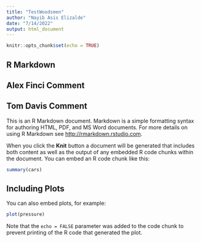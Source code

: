 ```yaml
---
title: "TestWoodsmen"
author: "Nayib Asis Elizalde"
date: "7/14/2022"
output: html_document
---
```


```r
knitr::opts_chunk$set(echo = TRUE)
```

## R Markdown

## Alex Finci Comment

## Tom Davis Comment

This is an R Markdown document. Markdown is a simple formatting syntax for authoring HTML, PDF, and MS Word documents. For more details on using R Markdown see <http://rmarkdown.rstudio.com>.

When you click the **Knit** button a document will be generated that includes both content as well as the output of any embedded R code chunks within the document. You can embed an R code chunk like this:

```r
summary(cars)
```

## Including Plots

You can also embed plots, for example:

```r
plot(pressure)
```

Note that the `echo = FALSE` parameter was added to the code chunk to prevent printing of the R code that generated the plot.
